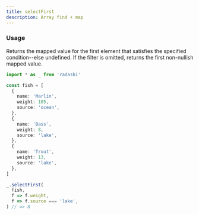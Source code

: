 ```yaml
---
title: selectFirst
description: Array find + map
---
```


### Usage

Returns the mapped value for the first element that satisfies the specified condition--else undefined.
If the filter is omitted, returns the first non-nullish mapped value.

```ts
import * as _ from 'radashi'

const fish = [
  {
    name: 'Marlin',
    weight: 105,
    source: 'ocean',
  },
  {
    name: 'Bass',
    weight: 8,
    source: 'lake',
  },
  {
    name: 'Trout',
    weight: 13,
    source: 'lake',
  },
]

_.selectFirst(
  fish,
  f => f.weight,
  f => f.source === 'lake',
) // => 8
```
